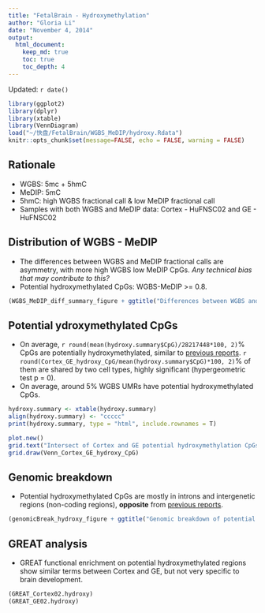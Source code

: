 ```yaml
---
title: "FetalBrain - Hydroxymethylation"
author: "Gloria Li"
date: "November 4, 2014"
output: 
  html_document:
    keep_md: true
    toc: true
    toc_depth: 4
---
```


Updated: `r date()`

```r
library(ggplot2)
library(dplyr)
library(xtable)
library(VennDiagram)
load("~/快盘/FetalBrain/WGBS_MeDIP/hydroxy.Rdata")
knitr::opts_chunk$set(message=FALSE, echo = FALSE, warning = FALSE)
```

## Rationale

  * WGBS: 5mc + 5hmC
  * MeDIP: 5mC
  * 5hmC: high WGBS fractional call & low MeDIP fractional call
  * Samples with both WGBS and MeDIP data: Cortex - HuFNSC02 and GE - HuFNSC02
  
## Distribution of WGBS - MeDIP

  * The differences between WGBS and MeDIP fractional calls are asymmetry, with more high WGBS low MeDIP CpGs. _Any technical bias that may contribute to this?_     
  * Potential hydroxymethylated CpGs: WGBS-MeDIP >= 0.8.    
  
```r
(WGBS_MeDIP_diff_summary_figure + ggtitle("Differences between WGBS and MeDIP fractional calls"))
```

## Potential ydroxymethylated CpGs 

  + On average, `r round(mean(hydroxy.summary$CpG)/28217448*100, 2)`% CpGs are potentially hydroxymethylated, similar to [previous reports](http://www.ncbi.nlm.nih.gov/pmc/articles/PMC3009720/). `r round(Cortex_GE_hydroxy_CpG/mean(hydroxy.summary$CpG)*100, 2)`% of them are shared by two cell types, highly significant (hypergeometric test p = 0).    
  + On average, around 5% WGBS UMRs have potential hydroxymethylated CpGs.   
  
```r
hydroxy.summary <- xtable(hydroxy.summary)
align(hydroxy.summary) <- "ccccc"
print(hydroxy.summary, type = "html", include.rownames = T)

plot.new()
grid.text("Intersect of Cortex and GE potential hydroxymethylation CpGs", x = unit(0.5, "npc"), y = unit(0.95, "npc"))
grid.draw(Venn_Cortex_GE_hydroxy_CpG)
```

## Genomic breakdown 

  * Potential hydroxymethylated CpGs are mostly in introns and intergenetic regions (non-coding regions), __opposite__ from [previous reports](http://www.ncbi.nlm.nih.gov/pmc/articles/PMC3516134/). 
  
```r
(genomicBreak_hydroxy_figure + ggtitle("Genomic breakdown of potential hydroxy CpGs in Cortex02 and GE02"))
```

## GREAT analysis

  * GREAT functional enrichment on potential hydroxymethylated regions show similar terms between Cortex and GE, but not very specific to brain development.   
  
```r
(GREAT_Cortex02.hydroxy)
(GREAT_GE02.hydroxy)
```
